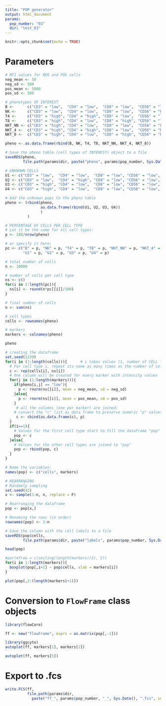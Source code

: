 ```yaml
---
title: "POP generator"
output: html_document
params:
  pop_number: "03"
  dir: "test_03"
---
```


```r
knitr::opts_chunk$set(echo = TRUE)
```

# Parameters
```r
# MFI values for NEG and POS cells
neg_mean <- 50
neg_sd <- 500
pos_mean <- 5000
pos_sd <- 500

# phenotypes OF INTEREST
B <-      c("CD3" = "low",  "CD4" = "low",  "CD8" = "low",  "CD56" = "low",  "CD19" = "high")
NK <-     c("CD3" = "low",  "CD4" = "low",  "CD8" = "low",  "CD56" = "high", "CD19" = "low")
T4 <-     c("CD3" = "high", "CD4" = "high", "CD8" = "low",  "CD56" = "low",  "CD19" = "low")
T8 <-     c("CD3" = "high", "CD4" = "low",  "CD8" = "high", "CD56" = "low",  "CD19" = "low")
NKT_NN <- c("CD3" = "high", "CD4" = "low",  "CD8" = "low",  "CD56" = "high", "CD19" = "low")
NKT_4 <-  c("CD3" = "high", "CD4" = "high", "CD8" = "low",  "CD56" = "high", "CD19" = "low")
NKT_8 <-  c("CD3" = "high", "CD4" = "low",  "CD8" = "high", "CD56" = "high", "CD19" = "low")

pheno <- as.data.frame(rbind(B, NK, T4, T8, NKT_NN, NKT_4, NKT_8))

# Save the pheno table (cell types of INTEREST) object to a file
saveRDS(pheno, 
        file.path(params$dir, paste("pheno", params$pop_number, Sys.Date(), sep = "_")))

# UNKNOWN CELLS
U1 <- c("CD3" = "low",  "CD4" = "low",  "CD8" = "low", "CD56" = "low", "CD19" = "low")
U2 <- c("CD3" = "low",  "CD4" = "high", "CD8" = "low", "CD56" = "low", "CD19" = "low")
U3 <- c("CD3" = "high", "CD4" = "low",  "CD8" = "low", "CD56" = "low", "CD19" = "low")
U4 <- c("CD3" = "high", "CD4" = "low",  "CD8" = "low", "CD56" = "low", "CD19" = "high")

# Add the unknown pops to the pheno table
pheno <- (rbind(pheno, 
                as.data.frame(rbind(U1, U2, U3, U4))
                )
          )

# PERCENTAGE OF CELLS PER CELL TYPE
# Let it be the same for all cell types:
p <- 100/nrow(pheno)

# or specify it here:
pc <- c("B" = p, "NK" = p, "T4" = p, "T8" = p, "NKT_NN" = p, "NKT_4" = p, "NKT_8" = p, 
        "U1" = p, "U2" = p, "U3" = p, "U4" = p)

# total number of cells
n <- 10000

# number of cells per cell type
ns <- c()
for(i in 1:length(pc)){
  ns[i] <- round(n*pc[[i]]/100)
}

# final number of cells
n <- sum(ns)

# cell types
cells <- rownames(pheno)

# markers
markers <- colnames(pheno)

pheno
```

```r
# creating the dataframe
set.seed(1239)
for(i in (1:length(cells))){      # i takes values [1, number of CELL TYPES]
  # For cell type i, repeat its name as many times as the number of cells 
  c <- rep(cells[i], ns[i]) 
  # One column will be created for every marker with intensity values
  for(j in (1:length(markers))){  
    if(pheno[i,j] == "low"){
      p <- rnorm(ns[[i]], mean = neg_mean, sd = neg_sd)
    }else{
      p <- rnorm(ns[[i]], mean = pos_mean, sd = pos_sd)
    }
     # all the columns (one per marker) are joined:
    # convert the "c" list as data frame to preserve numeric "p" values after cbind-ing
     c <- cbind(as.data.frame(c), p)  
  }
  if(i==1){
    # Values for the first cell type start to fill the dataframe "pop"
    pop <- c
  }else{
    # Values for the other cell types are joined to "pop"
    pop <- rbind(pop, c)
  }
}

# Name the variables:
names(pop) <- c("cells", markers)

# REARRANGING
# Randomly sampling
set.seed(42)
x <- sample(1:n, n, replace = F)

# Rearranging the dataframe
pop <- pop[x,]

# Renaming the rows (in order)
rownames(pop) <- 1:n

# Save the column with the cell labels to a file
saveRDS(pop$cells, 
        file.path(params$dir, paste("labels", params$pop_number, Sys.Date(), sep = "_")))

head(pop)
```

```r
#par(mfrow = c(ceiling(length(markers)/2), 2))
for(i in 1:length(markers)){
  boxplot(pop[,i+1] ~ pop$cells, xlab = markers[i])
}
```

```r
plot(pop[,2:(length(markers)+1)])
```

# Conversion to `FlowFrame` class objects
```r
library(flowCore)

ff <- new("flowFrame", exprs = as.matrix(pop[,-1])) 
```

```r
library(ggcyto)
autoplot(ff, markers[1], markers[2])
```

```r
autoplot(ff, markers[5])
```

# Export to .fcs
```r
write.FCS(ff, 
          file.path(params$dir,
            paste("ff_", params$pop_number, "_", Sys.Date(), ".fcs", sep = "")))
```




